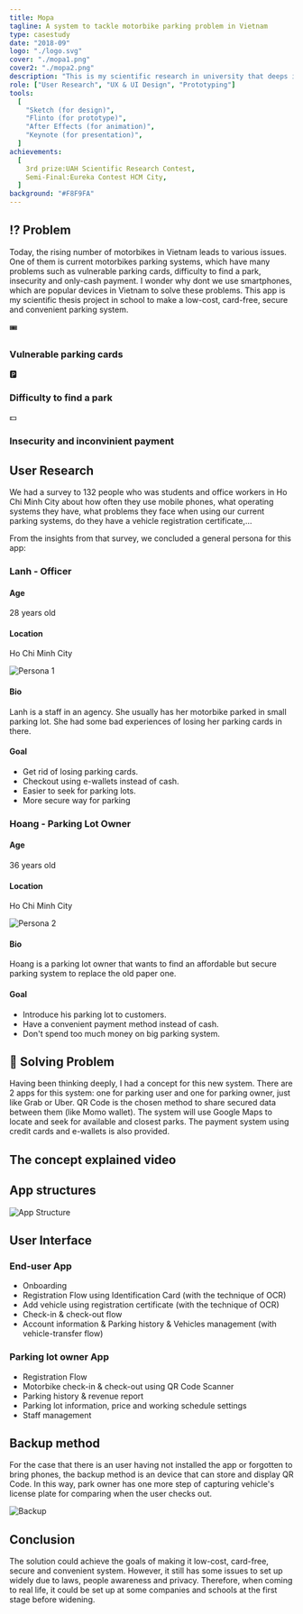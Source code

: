 ```yaml
---
title: Mopa
tagline: A system to tackle motorbike parking problem in Vietnam
type: casestudy
date: "2018-09"
logo: "./logo.svg"
cover: "./mopa1.png"
cover2: "./mopa2.png"
description: "This is my scientific research in university that deeps in the motorbike parking problem in Vietnam to create a solution for that issue."
role: ["User Research", "UX & UI Design", "Prototyping"]
tools:
  [
    "Sketch (for design)",
    "Flinto (for prototype)",
    "After Effects (for animation)",
    "Keynote (for presentation)",
  ]
achievements:
  [
    3rd prize:UAH Scientific Research Contest,
    Semi-Final:Eureka Contest HCM City,
  ]
background: "#F8F9FA"
---
```


## ⁉️ Problem

Today, the rising number of motorbikes in Vietnam leads to various issues. One of them is current motorbikes parking systems, which have many problems such as vulnerable parking cards, difficulty to find a park, insecurity and only-cash payment. I wonder why dont we use smartphones, which are popular devices in Vietnam to solve these problems. This app is my scientific thesis project in school to make a low-cost, card-free, secure and convenient parking system.

<Grid>
<Col span="4"><Box>
<span class="icon">🎟</span>


### Vulnerable parking cards

</Box></Col>
<Col span="4"><Box>
<span class="icon">🅿️</span>


### Difficulty to find a park

</Box></Col>
<Col span="4"><Box>
<span class="icon">💵</span>


### Insecurity and inconvinient payment

</Box></Col>
</Grid>


## User Research

We had a survey to 132 people who was students and office workers in Ho Chi Minh City about how often they use mobile phones, what operating systems they have, what problems they face when using our current parking systems, do they have a vehicle registration certificate,…

From the insights from that survey, we concluded a general persona for this app:

<Grid>


<Col span="6" spanMd="12">
<Persona>


<Grid template="1fr minmax(40px, 140px)">
<Col>


### Lanh - Officer

#### Age

28 years old

#### Location

Ho Chi Minh City

</Col>
<Col>
<Avatar>


![Persona 1](./persona-1.jpg)

</Avatar>
</Col>
</Grid>


#### Bio

Lanh is a staff in an agency. She usually has her motorbike parked in small parking lot. She had some bad experiences of losing her parking cards in there.

#### Goal

- Get rid of losing parking cards.
- Checkout using e-wallets instead of cash.
- Easier to seek for parking lots.
- More secure way for parking

</Persona>
</Col>


<Col span="6" spanMd="12">
<Persona>


<Grid template="1fr minmax(40px, 140px)">
<Col>


### Hoang - Parking Lot Owner

#### Age

36 years old

#### Location

Ho Chi Minh City

</Col>
<Col>
<Avatar>


![Persona 2](./persona-2.jpg)

</Avatar>
</Col>
</Grid>


#### Bio

Hoang is a parking lot owner that wants to find an affordable but secure parking system to replace the old paper one.

#### Goal

- Introduce his parking lot to customers.
- Have a convenient payment method instead of cash.
- Don't spend too much money on big parking system.

</Persona>
</Col>


</Grid>


## 🧠 Solving Problem

Having been thinking deeply, I had a concept for this new system. There are 2 apps for this system: one for parking user and one for parking owner, just like Grab or Uber. QR Code is the chosen method to share secured data between them (like Momo wallet). The system will use Google Maps to locate and seek for available and closest parks. The payment system using credit cards and e-wallets is also provided.

## The concept explained video

<VideoBox>
  <Vimeo id="367552910" />
</VideoBox>

## App structures

<FullWidth>


![App Structure](./structure.jpg)

</FullWidth>


## User Interface

<Grid className="mopa-grid">
<Col span="7" spanMd="12" className="text">


### End-user App

- Onboarding
- Registration Flow using Identification Card (with the technique of OCR)
- Add vehicle using registration certificate (with the technique of OCR)
- Check-in & check-out flow
- Account information & Parking history & Vehicles management (with vehicle-transfer flow)

</Col>


<Col span="5" spanMd="12" className="player">
  <Vimeo id="367552765" ratio="130" />
</Col>

</Grid>


<Grid className="mopa-grid">
<Col span="7" spanMd="12" className="text">


### Parking lot owner App

- Registration Flow
- Motorbike check-in & check-out using QR Code Scanner
- Parking history & revenue report
- Parking lot information, price and working schedule settings
- Staff management

</Col>
<Col span="5" spanMd="12" className="player">
<Vimeo id="367552851" ratio="130" />
</Col>
</Grid>


## Backup method

<Grid className="mopa-grid">
<Col span="7" spanMd="12" className="text">


For the case that there is an user having not installed the app or forgotten to bring phones, the backup method is an device that can store and display QR Code. In this way, park owner has one more step of capturing vehicle's license plate for comparing when the user checks out.

</Col>
<Col span="5" spanMd="12" className="player">


![Backup](./backup.png)

</Col>
</Grid>


## Conclusion

The solution could achieve the goals of making it low-cost, card-free, secure and convenient system. However, it still has some issues to set up widely due to laws, people awareness and privacy. Therefore, when coming to real life, it could be set up at some companies and schools at the first stage before widening.
